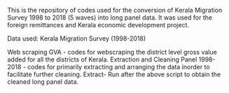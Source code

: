 This is the repository of codes used for the conversion of Kerala Migration Survey 1998 to 2018 (5 waves) into long panel data. It was used for the foreign remittances and Kerala economic development project. 

Data used: Kerala Migration Survey (1998-2018) 

Web scraping GVA - codes for webscraping the district level gross value added for all the districts of Kerala.
Extraction and Cleaning Panel 1998-2018 - codes for primarily extracting and arranging the data inorder to facilitate further cleaning.
Extract- Run after the above script to obtain the cleaned long panel data.
